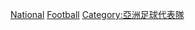 {{Commons category|Bhutan national football team}}
[[Category:不丹足球|National]]
[[Category:不丹體育國家隊|Football]]
[[Category:亞洲足球代表隊|Category:亞洲足球代表隊]]